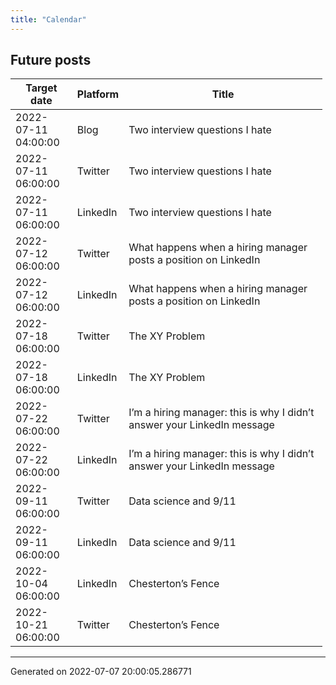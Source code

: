 ```yaml
---
title: "Calendar"
---
```

## Future posts

+---------------------+------------+-------------------------------------------------------------------------+
| Target date         | Platform   | Title                                                                   |
+=====================+============+=========================================================================+
| 2022-07-11 04:00:00 | Blog       | Two interview questions I hate                                          |
+---------------------+------------+-------------------------------------------------------------------------+
| 2022-07-11 06:00:00 | Twitter    | Two interview questions I hate                                          |
+---------------------+------------+-------------------------------------------------------------------------+
| 2022-07-11 06:00:00 | LinkedIn   | Two interview questions I hate                                          |
+---------------------+------------+-------------------------------------------------------------------------+
| 2022-07-12 06:00:00 | Twitter    | What happens when a hiring manager posts a position on LinkedIn         |
+---------------------+------------+-------------------------------------------------------------------------+
| 2022-07-12 06:00:00 | LinkedIn   | What happens when a hiring manager posts a position on LinkedIn         |
+---------------------+------------+-------------------------------------------------------------------------+
| 2022-07-18 06:00:00 | Twitter    | The XY Problem                                                          |
+---------------------+------------+-------------------------------------------------------------------------+
| 2022-07-18 06:00:00 | LinkedIn   | The XY Problem                                                          |
+---------------------+------------+-------------------------------------------------------------------------+
| 2022-07-22 06:00:00 | Twitter    | I'm a hiring manager: this is why I didn't answer your LinkedIn message |
+---------------------+------------+-------------------------------------------------------------------------+
| 2022-07-22 06:00:00 | LinkedIn   | I'm a hiring manager: this is why I didn't answer your LinkedIn message |
+---------------------+------------+-------------------------------------------------------------------------+
| 2022-09-11 06:00:00 | Twitter    | Data science and 9/11                                                   |
+---------------------+------------+-------------------------------------------------------------------------+
| 2022-09-11 06:00:00 | LinkedIn   | Data science and 9/11                                                   |
+---------------------+------------+-------------------------------------------------------------------------+
| 2022-10-04 06:00:00 | LinkedIn   | Chesterton's Fence                                                      |
+---------------------+------------+-------------------------------------------------------------------------+
| 2022-10-21 06:00:00 | Twitter    | Chesterton's Fence                                                      |
+---------------------+------------+-------------------------------------------------------------------------+
-----------------------------------
Generated on 2022-07-07 20:00:05.286771
